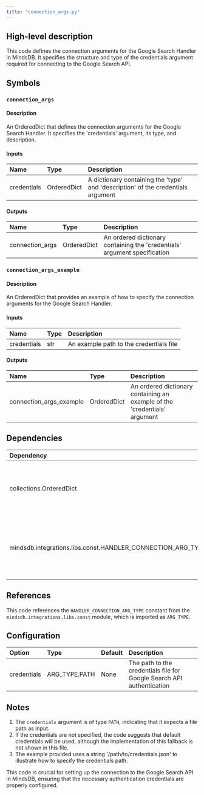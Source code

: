 ```yaml
---
title: "connection_args.py"
---
```


## High-level description
This code defines the connection arguments for the Google Search Handler in MindsDB. It specifies the structure and type of the credentials argument required for connecting to the Google Search API.

## Symbols

### `connection_args`
#### Description
An OrderedDict that defines the connection arguments for the Google Search Handler. It specifies the 'credentials' argument, its type, and description.

#### Inputs
| Name | Type | Description |
|:-----|:-----|:------------|
| credentials | OrderedDict | A dictionary containing the 'type' and 'description' of the credentials argument |

#### Outputs
| Name | Type | Description |
|:-----|:-----|:------------|
| connection_args | OrderedDict | An ordered dictionary containing the 'credentials' argument specification |

### `connection_args_example`
#### Description
An OrderedDict that provides an example of how to specify the connection arguments for the Google Search Handler.

#### Inputs
| Name | Type | Description |
|:-----|:-----|:------------|
| credentials | str | An example path to the credentials file |

#### Outputs
| Name | Type | Description |
|:-----|:-----|:------------|
| connection_args_example | OrderedDict | An ordered dictionary containing an example of the 'credentials' argument |

## Dependencies
| Dependency | Purpose |
|:-----------|:--------|
| collections.OrderedDict | Used to create ordered dictionaries for connection arguments |
| mindsdb.integrations.libs.const.HANDLER_CONNECTION_ARG_TYPE | Imported as ARG_TYPE, used to specify the type of connection argument |

## References
This code references the `HANDLER_CONNECTION_ARG_TYPE` constant from the `mindsdb.integrations.libs.const` module, which is imported as `ARG_TYPE`.

## Configuration
| Option | Type | Default | Description |
|:-------|:-----|:--------|:------------|
| credentials | ARG_TYPE.PATH | None | The path to the credentials file for Google Search API authentication |

## Notes
1. The `credentials` argument is of type `PATH`, indicating that it expects a file path as input.
2. If the credentials are not specified, the code suggests that default credentials will be used, although the implementation of this fallback is not shown in this file.
3. The example provided uses a string '/path/to/credentials.json' to illustrate how to specify the credentials path.

This code is crucial for setting up the connection to the Google Search API in MindsDB, ensuring that the necessary authentication credentials are properly configured.